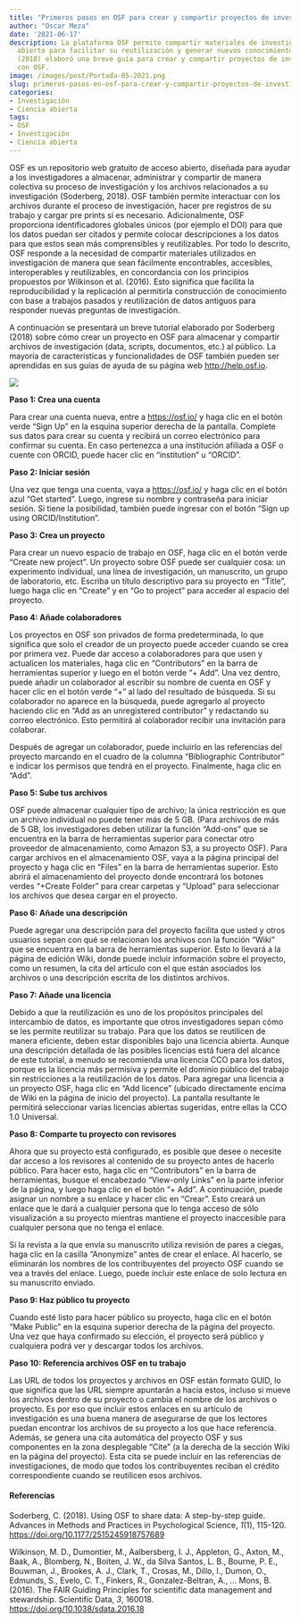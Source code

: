 ```yaml
---
title: "Primeros pasos en OSF para crear y compartir proyectos de investigación"
author: "Oscar Meza"
date: '2021-06-17'
description: La plataforma OSF permite compartir materiales de investigación con acceso
  abierto para facilitar su reutilización y generar nuevos conocimientos. Soderberg
  (2018) elaboró una breve guía para crear y compartir proyectos de investigación
  con OSF.
image: /images/post/Portada-05-2021.png
slug: primeros-pasos-en-osf-para-crear-y-compartir-proyectos-de-investigacion
categories:
- Investigación
- Ciencia abierta
tags:
- OSF
- Investigación
- Ciencia abierta
---
```


OSF es un repositorio web gratuito de acceso abierto, diseñada para ayudar a los investigadores a almacenar, administrar y compartir de manera colectiva su proceso de investigación y los archivos relacionados a su investigación (Soderberg, 2018). OSF también permite interactuar con los archivos durante el proceso de investigación, hacer pre registros de su trabajo y cargar pre prints si es necesario. Adicionalmente, OSF proporciona identificadores globales únicos (por ejemplo el DOI) para que los datos puedan ser citados y permite colocar descripciones a los datos para que estos sean más comprensibles y reutilizables. Por todo lo descrito, OSF responde a la necesidad de compartir materiales utilizados en investigación de manera que sean fácilmente encontrables, accesibles, interoperables y reutilizables, en concordancia con los principios propuestos por Wilkinson et al. (2016). Esto significa que facilita la reproducibilidad y la replicación al permitirla construcción de conocimiento con base a trabajos pasados y reutilización de datos antiguos para responder nuevas preguntas de investigación.

A continuación se presentará un breve tutorial elaborado por Soderberg (2018) sobre cómo crear un proyecto en OSF para almacenar y compartir archivos de investigación (data, scripts, documentos, etc.) al público. La mayoría de características y funcionalidades de OSF también pueden ser aprendidas en sus guías de ayuda de su página web [http://help.osf.io](http://help.osf.io){target="_blank"}.

![](images/Contenido-05-2021.png)

**Paso 1: Crea una cuenta**

Para crear una cuenta nueva, entre a  [https://osf.io/](https://osf.io/){target="_blank"} y haga clic en el botón verde “Sign Up” en la esquina superior derecha de la pantalla. Complete sus datos para crear su cuenta y recibirá un correo electrónico para confirmar su cuenta. En caso pertenezca a una institución afiliada a OSF o cuente con ORCID, puede hacer clic en “institution" u “ORCID”.

**Paso 2: Iniciar sesión**

Una vez que tenga una cuenta, vaya a [https://osf.io/](https://osf.io/){target="_blank"} y haga clic en el botón azul "Get started". Luego, ingrese su nombre y contraseña para iniciar sesión. Si tiene la posibilidad, también puede ingresar con el botón "Sign up using ORCID/Institution".

**Paso 3: Crea un proyecto**

Para crear un nuevo espacio de trabajo en OSF, haga clic en el botón verde "Create new project". Un proyecto sobre OSF puede ser cualquier cosa: un experimento individual, una línea de investigación, un manuscrito, un grupo de laboratorio, etc. Escriba un título descriptivo para su proyecto en “Title”, luego haga clic en "Create" y en "Go to project" para acceder al espacio del proyecto.

**Paso 4: Añade colaboradores**

Los proyectos en OSF son privados de forma predeterminada, lo que significa que solo el creador de un proyecto puede acceder cuando se crea por primera vez. Puede dar acceso a colaboradores para que usen y actualicen los materiales, haga clic en "Contributors" en la barra de herramientas superior y luego en el botón verde "+ Add". Una vez dentro, puede añadir un colaborador al escribir su nombre de cuenta en OSF y hacer clic en el botón verde “+” al lado del resultado de búsqueda. Si su colaborador no aparece en la búsqueda, puede agregarlo al proyecto haciendo clic en "Add as an unregistered contributor" y redactando su correo electrónico. Esto permitirá al colaborador recibir una invitación para colaborar.

Después de agregar un colaborador, puede incluirlo en las referencias del proyecto marcando en el cuadro de la columna “Bibliographic Contributor” e indicar los permisos que tendrá en el proyecto. Finalmente, haga clic en "Add".

**Paso 5: Sube tus archivos**

OSF puede almacenar cualquier tipo de archivo; la única restricción es que un archivo individual no puede tener más de 5 GB. (Para archivos de más de 5 GB, los investigadores deben utilizar la función "Add-ons" que se encuentra en la barra de herramientas superior para conectar otro proveedor de almacenamiento, como Amazon S3, a su proyecto OSF). Para cargar archivos en el almacenamiento OSF, vaya a la página principal del proyecto y haga clic en “Files” en la barra de herramientas superior. Esto abrirá el almacenamiento del proyecto donde encontrará los botones verdes “+Create Folder” para crear carpetas y "Upload" para seleccionar los archivos que desea cargar en el proyecto.

**Paso 6: Añade una descripción**

Puede agregar una descripción para del proyecto facilita que usted y otros usuarios sepan con qué se relacionan los archivos con la función “Wiki” que se encuentra en la barra de herramientas superior. Esto lo llevará a la página de edición Wiki, donde puede incluir información sobre el proyecto, como un resumen, la cita del artículo con el que están asociados los archivos o una descripción escrita de los distintos archivos.

**Paso 7: Añade una licencia**

Debido a que la reutilización es uno de los propósitos principales del intercambio de datos, es importante que otros investigadores sepan cómo se les permite reutilizar su trabajo. Para que los datos se reutilicen de manera eficiente, deben estar disponibles bajo una licencia abierta. Aunque una descripción detallada de las posibles licencias está fuera del alcance de este tutorial, a menudo se recomienda una licencia CCO para los datos, porque es la licencia más permisiva y permite el dominio público del trabajo sin restricciones a la reutilización de los datos. Para agregar una licencia a un proyecto OSF, haga clic en "Add licence" (ubicado directamente encima de Wiki en la página de inicio del proyecto). La pantalla resultante le permitirá seleccionar varias licencias abiertas sugeridas, entre ellas la CCO 1.0 Universal.

**Paso 8: Comparte tu proyecto con revisores**

Ahora que su proyecto está configurado, es posible que desee o necesite dar acceso a los revisores al contenido de su proyecto antes de hacerlo público. Para hacer esto, haga clic en "Contributors" en la barra de herramientas, busque el encabezado "View-only Links" en la parte inferior de la página, y luego haga clic en el botón "+ Add". A continuación, puede asignar un nombre a su enlace y hacer clic en "Crear". Esto creará un enlace que le dará a cualquier persona que lo tenga acceso de sólo visualización a su proyecto mientras mantiene el proyecto inaccesible para cualquier persona que no tenga el enlace.

Si la revista a la que envía su manuscrito utiliza revisión de pares a ciegas, haga clic en la casilla "Anonymize" antes de crear el enlace. Al hacerlo, se eliminarán los nombres de los contribuyentes del proyecto OSF cuando se vea a través del enlace. Luego, puede incluir este enlace de solo lectura en su manuscrito enviado.

**Paso 9: Haz público tu proyecto**

Cuando esté listo para hacer público su proyecto, haga clic en el botón "Make Public" en la esquina superior derecha de la página del proyecto. Una vez que haya confirmado su elección, el proyecto será público y cualquiera podrá ver y descargar todos los archivos.

**Paso 10: Referencia archivos OSF en tu trabajo**

Las URL de todos los proyectos y archivos en OSF están formato GUID, lo que significa que las URL siempre apuntarán a hacía estos, incluso si mueve los archivos dentro de su proyecto o cambia el nombre de los archivos o proyecto. Es por eso que incluir estos enlaces en su artículo de investigación es una buena manera de asegurarse de que los lectores puedan encontrar los archivos de su proyecto a los que hace referencia. Además, se genera una cita automática del proyecto OSF y sus componentes en la zona desplegable “Cite” (a la derecha de la sección Wiki en la página del proyecto). Esta cita se puede incluir en las referencias de investigaciones, de modo que todos los contribuyentes reciban el crédito correspondiente cuando se reutilicen esos archivos.


#### Referencias

Soderberg, C. (2018). Using OSF to share data: A step-by-step guide. Advances in Methods and Practices in Psychological Science, *1*(1), 115-120. [https://doi.org/10.1177/2515245918757689](https://doi.org/10.1177/2515245918757689){target="_blank"}

Wilkinson, M. D., Dumontier, M., Aalbersberg, I. J., Appleton, G., Axton, M., Baak, A., Blomberg, N., Boiten, J. W., da Silva Santos, L. B., Bourne, P. E., Bouwman, J., Brookes, A. J., Clark, T., Crosas, M., Dillo, I., Dumon, O., Edmunds, S., Evelo, C. T., Finkers, R., Gonzalez-Beltran, A., … Mons, B. (2016). The FAIR Guiding Principles for scientific data management and stewardship. Scientific Data, *3*, 160018. [https://doi.org/10.1038/sdata.2016.18](https://doi.org/10.1038/sdata.2016.18){target="_blank"}



